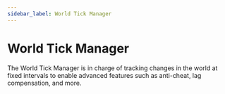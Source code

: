 ```yaml
---
sidebar_label: World Tick Manager
---
```


# World Tick Manager

The World Tick Manager is in charge of tracking changes in the world at fixed intervals to enable advanced features such as anti-cheat, lag compensation, and more.
